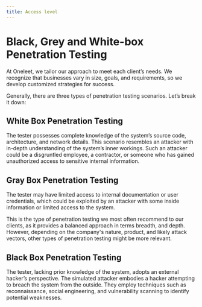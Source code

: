 ```yaml
---
title: Access level
---
```



# Black, Grey and White-box Penetration Testing

At Oneleet, we tailor our approach to meet each client’s needs. 
We recognize that businesses vary in size, goals, and requirements, so we develop customized strategies for success.

Generally, there are three types of penetration testing scenarios. Let’s break it down:

## White Box Penetration Testing

The tester possesses complete knowledge of the system’s source code, architecture, and network details. 
This scenario resembles an attacker with in-depth understanding of the system’s inner workings. 
Such an attacker could be a disgruntled employee, a contractor, or someone who has gained unauthorized access to sensitive internal information.

## Gray Box Penetration Testing

The tester may have limited access to internal documentation or user credentials, which could be exploited by an attacker with some inside information or limited access to the system.

<Callout type="warning" emoji="⚠️">
  This is the type of penetration testing we most often recommend to our
  clients, as it provides a balanced approach in terms breadth, and depth.
  However, depending on the company's nature, product, and likely attack
  vectors, other types of penetration testing might be more relevant.
</Callout>

## Black Box Penetration Testing

The tester, lacking prior knowledge of the system, adopts an external hacker’s perspective. The simulated attacker embodies a hacker attempting to breach the system from the outside. They employ techniques such as reconnaissance, social engineering, and vulnerability scanning to identify potential weaknesses.

